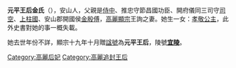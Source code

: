 {{unreferenced|time=2013-9-26}} 
'''元平王后金氏'''（{{bd|？||？|}}），安山人，父親是[[侍中|侍中]]、推忠守節昌國功臣、開府儀同三司守[[司空|司空]]、[[上柱國|上柱國]]、安山郡開國侯[[金殷傅|金殷傅]]，[[高麗顯宗|高麗顯宗]]王詢之妻。她生一女：[[孝敬公主|孝敬公主]]，此外史書對她的事一概失載。

她去世年份不詳，顯宗十九年十月贈[[諡號|諡號]]為'''元平王后'''，陵號'''[[宜陵|宜陵]]'''。

{{高麗王后}}

[[Category:高麗后妃|Category:高麗后妃]]
[[Category:高麗追封王后|Category:高麗追封王后]]